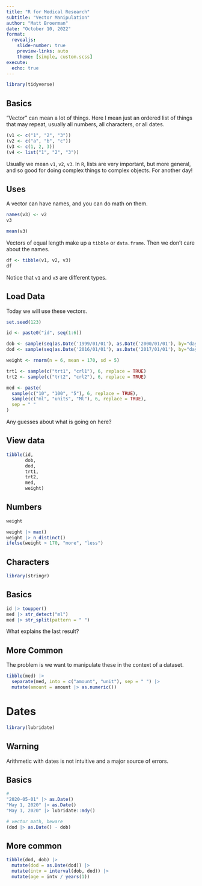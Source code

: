 ```yaml
---
title: "R for Medical Research"
subtitle: "Vector Manipulation"
author: "Matt Broerman"
date: "October 10, 2022"
format:
  revealjs: 
    slide-number: true
    preview-links: auto
    theme: [simple, custom.scss]
execute:
  echo: true
---
```


```r
library(tidyverse)
```

## Basics 

"Vector" can mean a lot of things. Here I mean just an ordered list of things that may repeat, usually all numbers, all characters, or all dates.

```r
(v1 <- c("1", "2", "3"))
(v2 <- c("a", "b", "c"))
(v3 <- c(1, 2, 3))
(v4 <- list("1", "2", "3"))
```

Usually we mean `v1`, `v2`, `v3`. In `R`, lists are very important, but more general, and so good for doing complex things to complex objects. For another day!

## Uses

A vector can have names, and you can do math on them.

```r
names(v3) <- v2
v3

mean(v3)
```

Vectors of equal length make up a `tibble` or `data.frame`. Then we don't care about the names.

```r
df <- tibble(v1, v2, v3)
df
```

Notice that `v1` and `v3` are different types.

## Load Data

Today we will use these vectors.

```r
set.seed(123)

id <- paste0("id", seq(1:6))

dob <- sample(seq(as.Date('1999/01/01'), as.Date('2000/01/01'), by="day"), 6)
dod <- sample(seq(as.Date('2016/01/01'), as.Date('2017/01/01'), by="day"), 6) |> as.character()

weight <- rnorm(n = 6, mean = 170, sd = 5)

trt1 <- sample(c("trt1", "crl1"), 6, replace = TRUE)
trt2 <- sample(c("trt2", "crl2"), 6, replace = TRUE)

med <- paste(
  sample(c("10", "100", "5"), 6, replace = TRUE), 
  sample(c("ml", "units", "Ml"), 6, replace = TRUE), 
  sep = " "
)
```

Any guesses about what is going on here?

## View data

```r
tibble(id,
       dob,
       dod,
       trt1,
       trt2,
       med,
       weight)
```

## Numbers

```r
weight

weight |> max()
weight |> n_distinct()
ifelse(weight > 170, "more", "less")
```

## Characters

```r
library(stringr)
```

## Basics

```r
id |> toupper()
med |> str_detect("ml")
med |> str_split(pattern = " ")
```

What explains the last result?

## More Common

The problem is we want to manipulate these in the context of a dataset.

```r
tibble(med) |> 
  separate(med, into = c("amount", "unit"), sep = " ") |> 
  mutate(amount = amount |> as.numeric())
```

# Dates

```r
library(lubridate)
```

## Warning

::: callout-note
Arithmetic with dates is not intuitive and a major source of errors. 
:::

## Basics

```r
# 
"2020-05-01" |> as.Date()
"May 1, 2020" |> as.Date()
"May 1, 2020" |> lubridate::mdy()

# vector math, beware
(dod |> as.Date() - dob)
```

## More common

```r
tibble(dod, dob) |> 
  mutate(dod = as.Date(dod)) |>
  mutate(intv = interval(dob, dod)) |> 
  mutate(age = intv / years(1))
```
